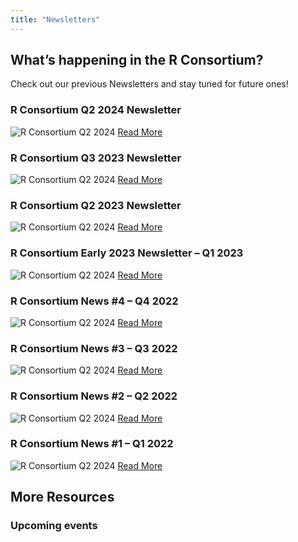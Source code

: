 ```yaml
---
title: "Newsletters"
---
```



## What’s happening in the R Consortium?
Check out our previous Newsletters and stay tuned for future ones!

### R Consortium Q2 2024 Newsletter
![R Consortium Q2 2024](images/R-CONSORTIUM-Q7-2023-NEWSLETTER-1-1024x576.webp)
[Read More](#)

### R Consortium Q3 2023 Newsletter
![R Consortium Q2 2024](images/R-CONSORTIUM-Q7-2023-NEWSLETTER-1-1024x576 (1).webp)
[Read More](#)

### R Consortium Q2 2023 Newsletter
![R Consortium Q2 2024](images/Our-first-newsletter-cover-2-1024x576.webp)
[Read More](#)

### R Consortium Early 2023 Newsletter – Q1 2023
![R Consortium Q2 2024](images/Our-first-newsletter-cover-1-1024x576.webp)
[Read More](#)

### R Consortium News #4 – Q4 2022
![R Consortium Q2 2024](images/Our-first-newsletter-cover--1024x576.webp)
[Read More](#)

### R Consortium News #3 – Q3 2022
![R Consortium Q2 2024](images/newsletter-3-1024x576.webp)
[Read More](#)

### R Consortium News #2 – Q2 2022
![R Consortium Q2 2024](images/Newsletter2-1-1024x576.webp)
[Read More](#)

### R Consortium News #1 – Q1 2022
![R Consortium Q2 2024](images/Event-image-size-for-website-mediatext-1024x576.webp)
[Read More](#)

## More Resources
### Upcoming events
